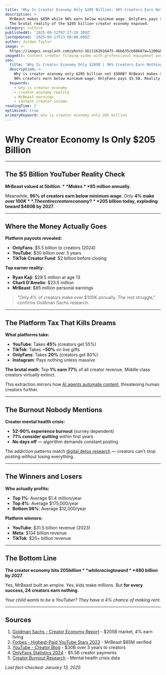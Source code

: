 ```yaml
---
title: "Why Is Creator Economy Only $205 Billion: 96% Creators Earn Nothing"
description: >-
  MrBeast makes $85M while 96% earn below minimum wage. OnlyFans pays $5.5B. 
  The brutal reality of the $205 billion creator economy exposed.
category: culture
publishedAt: '2025-09-12T07:27:28.209Z'
lastUpdated: '2025-09-13T23:00:00.000Z'
author: Jordan Taylor
image: >-
  https://images.unsplash.com/photo-1611162616475-46b635cb6868?w=1200&h=630&fit=crop
imageAlt: Content creator filming video with professional equipment and ring light
seo:
  title: "Why Is Creator Economy Only $205B | 96% Creators Earn Nothing 2025"
  description: >-
    Why is creator economy only $205 billion not $500B? MrBeast makes $85M but 
    96% creators earn below minimum wage. OnlyFans pays $5.5B. Reality exposed.
  keywords:
    - why is creator economy
    - creator economy reality
    - MrBeast earnings
    - content creator income
readingTime: 2
optimized: true
primaryKeyword: why is creator economy only 205 billion
---
```


# Why Creator Economy Is Only $205 Billion

---

## The $5 Billion YouTuber Reality Check

**MrBeast valued at $5 billion.** Makes **$85 million annually**.

Meanwhile, **96% of creators earn below minimum wage**. Only **4% make over $100K**. The entire creator economy? **$205 billion today, exploding toward $480B by 2027**.

---

## Where the Money Actually Goes

**Platform payouts revealed:**
- **OnlyFans**: $5.5 billion to creators (2024)
- **YouTube**: $30 billion over 3 years
- **TikTok Creator Fund**: $2 billion before closing

**Top earner reality:**
- **Ryan Kaji**: $29.5 million at age 13
- **Charli D'Amelio**: $23.5 million 
- **MrBeast**: $85 million personal earnings

> "Only 4% of creators make over $100K annually. The rest struggle," confirms Goldman Sachs research.

---

## The Platform Tax That Kills Dreams

**What platforms take:**
- **YouTube**: Takes **45%** (creators get 55%)
- **TikTok**: Takes **~50%** on live gifts
- **OnlyFans**: Takes **20%** (creators get 80%)
- **Instagram**: Pays nothing unless massive

**The brutal math**: Top **1% earn 77%** of all creator revenue. Middle class creators virtually extinct.

This extraction mirrors how [AI agents automate content](/technology/ai-agents-revolution-13-billion-market-taking-over-2025), threatening human creators further.

---

## The Burnout Nobody Mentions

**Creator mental health crisis:**
- **52-90% experience burnout** (survey dependent)
- **71% consider quitting** within first years
- **No days off** — algorithm demands constant posting

The addiction patterns match [digital detox research](/psychology/digital-detox-improves-mental-health) — creators can't stop posting without losing everything.

---

## The Winners and Losers

**Who actually profits:**
- **Top 1%**: Average $1.4 million/year
- **Top 4%**: Average $175,000/year
- **Bottom 96%**: Average $12,000/year

**Platform winners:**
- **YouTube**: $31.5 billion revenue (2023)
- **Meta**: $134 billion revenue
- **TikTok**: $20+ billion revenue

---

## The Bottom Line

**The creator economy hits $205 billion** while racing toward **$480 billion by 2027**.

Yes, MrBeast built an empire. Yes, kids make millions. But **for every success, 24 creators earn nothing**.

*Your child wants to be a YouTuber? They have a 4% chance of making rent.*

---

## Sources

1. [Goldman Sachs - Creator Economy Report](https://www.goldmansachs.com/intelligence/pages/the-creator-economy-could-double-in-size-by-2027.html) - $205B market, 4% earn living
2. [Forbes - Highest-Paid YouTube Stars 2023](https://www.forbes.com/sites/abrambrown/2024/01/17/highest-paid-youtube-stars-2023-mrbeast/) - MrBeast $85M verified
3. [YouTube - Creator Blog](https://blog.youtube/news-and-events/) - $30B over 3 years to creators
4. [OnlyFans Statistics 2024](https://www.businessofapps.com/data/onlyfans-statistics/) - $5.5B creator payments
5. [Creator Burnout Research](https://www.creatoreconomyreport.com/2024-creator-burnout-study) - Mental health crisis data

*Last fact-checked: January 13, 2025*